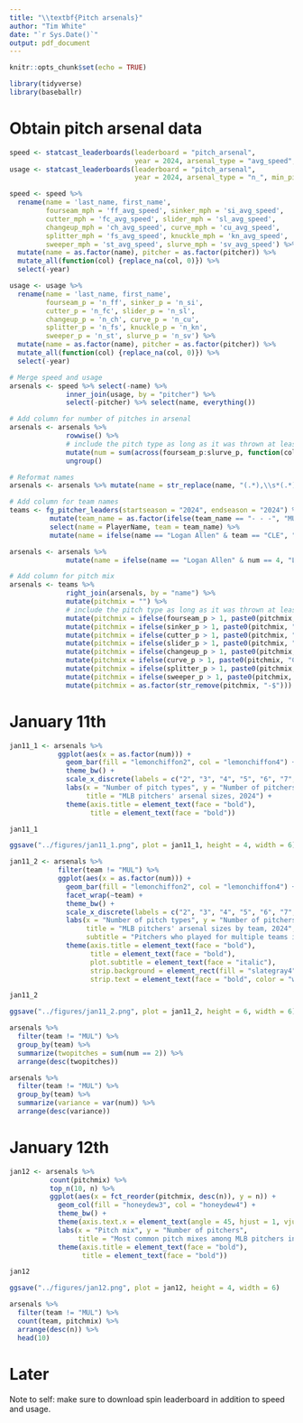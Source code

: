 ```yaml
---
title: "\\textbf{Pitch arsenals}"
author: "Tim White"
date: "`r Sys.Date()`"
output: pdf_document
---
```


```r
knitr::opts_chunk$set(echo = TRUE)
```

```r
library(tidyverse)
library(baseballr)
```



# Obtain pitch arsenal data

```r
speed <- statcast_leaderboards(leaderboard = "pitch_arsenal",
                               year = 2024, arsenal_type = "avg_speed", min_pitches = 50)
usage <- statcast_leaderboards(leaderboard = "pitch_arsenal",
                               year = 2024, arsenal_type = "n_", min_pitches = 50)
```

```r
speed <- speed %>%
  rename(name = 'last_name, first_name',
         fourseam_mph = 'ff_avg_speed', sinker_mph = 'si_avg_speed',
         cutter_mph = 'fc_avg_speed', slider_mph = 'sl_avg_speed',
         changeup_mph = 'ch_avg_speed', curve_mph = 'cu_avg_speed',
         splitter_mph = 'fs_avg_speed', knuckle_mph = 'kn_avg_speed',
         sweeper_mph = 'st_avg_speed', slurve_mph = 'sv_avg_speed') %>%
  mutate(name = as.factor(name), pitcher = as.factor(pitcher)) %>%
  mutate_all(function(col) {replace_na(col, 0)}) %>%
  select(-year)
```

```r
usage <- usage %>%
  rename(name = 'last_name, first_name',
         fourseam_p = 'n_ff', sinker_p = 'n_si',
         cutter_p = 'n_fc', slider_p = 'n_sl',
         changeup_p = 'n_ch', curve_p = 'n_cu',
         splitter_p = 'n_fs', knuckle_p = 'n_kn',
         sweeper_p = 'n_st', slurve_p = 'n_sv') %>%
  mutate(name = as.factor(name), pitcher = as.factor(pitcher)) %>%
  mutate_all(function(col) {replace_na(col, 0)}) %>%
  select(-year)
```

```r
# Merge speed and usage
arsenals <- speed %>% select(-name) %>%
              inner_join(usage, by = "pitcher") %>%
              select(-pitcher) %>% select(name, everything())

# Add column for number of pitches in arsenal
arsenals <- arsenals %>%
              rowwise() %>%
              # include the pitch type as long as it was thrown at least 1% of the time
              mutate(num = sum(across(fourseam_p:slurve_p, function(col) {sum(col >= 1)}))) %>%
              ungroup()

# Reformat names
arsenals <- arsenals %>% mutate(name = str_replace(name, "(.*),\\s*(.*)", "\\2 \\1"))

# Add column for team names
teams <- fg_pitcher_leaders(startseason = "2024", endseason = "2024") %>%
          mutate(team_name = as.factor(ifelse(team_name == "- - -", "MUL", team_name))) %>%
          select(name = PlayerName, team = team_name) %>%
          mutate(name = ifelse(name == "Logan Allen" & team == "CLE", "Logan T. Allen", name))

arsenals <- arsenals %>%
              mutate(name = ifelse(name == "Logan Allen" & num == 4, "Logan T. Allen", name))

# Add column for pitch mix
arsenals <- teams %>%
              right_join(arsenals, by = "name") %>%
              mutate(pitchmix = "") %>%
              # include the pitch type as long as it was thrown at least 1% of the time
              mutate(pitchmix = ifelse(fourseam_p > 1, paste0(pitchmix, "FF-"), pitchmix)) %>%
              mutate(pitchmix = ifelse(sinker_p > 1, paste0(pitchmix, "SI-"), pitchmix)) %>%
              mutate(pitchmix = ifelse(cutter_p > 1, paste0(pitchmix, "FC-"), pitchmix)) %>%
              mutate(pitchmix = ifelse(slider_p > 1, paste0(pitchmix, "SL-"), pitchmix)) %>%
              mutate(pitchmix = ifelse(changeup_p > 1, paste0(pitchmix, "CH-"), pitchmix)) %>%
              mutate(pitchmix = ifelse(curve_p > 1, paste0(pitchmix, "CU-"), pitchmix)) %>%
              mutate(pitchmix = ifelse(splitter_p > 1, paste0(pitchmix, "FS-"), pitchmix)) %>%
              mutate(pitchmix = ifelse(sweeper_p > 1, paste0(pitchmix, "ST-"), pitchmix)) %>%
              mutate(pitchmix = as.factor(str_remove(pitchmix, "-$")))
```



# January 11th

```r
jan11_1 <- arsenals %>%
            ggplot(aes(x = as.factor(num))) +
              geom_bar(fill = "lemonchiffon2", col = "lemonchiffon4") +
              theme_bw() +
              scale_x_discrete(labels = c("2", "3", "4", "5", "6", "7", "8", "9")) +
              labs(x = "Number of pitch types", y = "Number of pitchers",
                   title = "MLB pitchers' arsenal sizes, 2024") +
              theme(axis.title = element_text(face = "bold"),
                    title = element_text(face = "bold"))

jan11_1

ggsave("../figures/jan11_1.png", plot = jan11_1, height = 4, width = 6)
```

```r
jan11_2 <- arsenals %>%
            filter(team != "MUL") %>%
            ggplot(aes(x = as.factor(num))) +
              geom_bar(fill = "lemonchiffon2", col = "lemonchiffon4") +
              facet_wrap(~team) +
              theme_bw() +
              scale_x_discrete(labels = c("2", "3", "4", "5", "6", "7", "8", "9")) +
              labs(x = "Number of pitch types", y = "Number of pitchers",
                   title = "MLB pitchers' arsenal sizes by team, 2024",
                   subtitle = "Pitchers who played for multiple teams in 2024 are excluded") +
              theme(axis.title = element_text(face = "bold"),
                    title = element_text(face = "bold"),
                    plot.subtitle = element_text(face = "italic"),
                    strip.background = element_rect(fill = "slategray4", color = "gray10"),
                    strip.text = element_text(face = "bold", color = "white"))

jan11_2

ggsave("../figures/jan11_2.png", plot = jan11_2, height = 6, width = 6)
```

```r
arsenals %>%
  filter(team != "MUL") %>%
  group_by(team) %>%
  summarize(twopitches = sum(num == 2)) %>%
  arrange(desc(twopitches))

arsenals %>%
  filter(team != "MUL") %>%
  group_by(team) %>%
  summarize(variance = var(num)) %>%
  arrange(desc(variance))
```



\newpage

# January 12th

```r
jan12 <- arsenals %>%
          count(pitchmix) %>%
          top_n(10, n) %>%
          ggplot(aes(x = fct_reorder(pitchmix, desc(n)), y = n)) +
            geom_col(fill = "honeydew3", col = "honeydew4") +
            theme_bw() +
            theme(axis.text.x = element_text(angle = 45, hjust = 1, vjust = 1)) +
            labs(x = "Pitch mix", y = "Number of pitchers",
                 title = "Most common pitch mixes among MLB pitchers in 2024") +
            theme(axis.title = element_text(face = "bold"),
                  title = element_text(face = "bold"))

jan12

ggsave("../figures/jan12.png", plot = jan12, height = 4, width = 6)
```

```r
arsenals %>%
  filter(team != "MUL") %>%
  count(team, pitchmix) %>%
  arrange(desc(n)) %>%
  head(10)
```



\newpage

# Later

Note to self: make sure to download spin leaderboard in addition to speed and usage.





